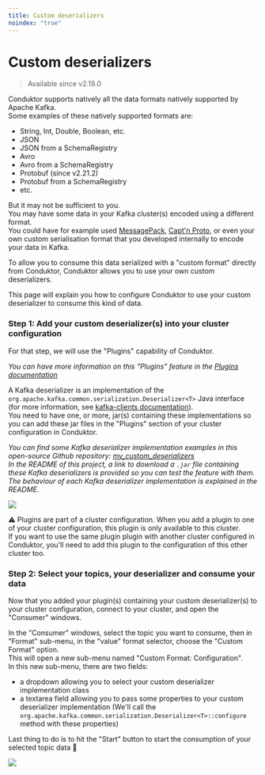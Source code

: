 ```yaml
---
title: Custom deserializers
noindex: "true"
---
```


# Custom deserializers

> Available since v2.19.0

Conduktor supports natively all the data formats natively supported by Apache Kafka.\
Some examples of these natively supported formats are:

- String, Int, Double, Boolean, etc.
- JSON
- JSON from a SchemaRegistry
- Avro
- Avro from a SchemaRegistry
- Protobuf (since v2.21.2)
- Protobuf from a SchemaRegistry
- etc.

But it may not be sufficient to you.\
You may have some data in your Kafka cluster(s) encoded using a different format.\
You could have for example used [MessagePack](https://msgpack.org/index.html), [Capt'n Proto](https://capnproto.org), or even your own custom serialisation format that you developed internally to encode your data in Kafka.

To allow you to consume this data serialized with a "custom format" directly from Conduktor, Conduktor allows you to use your own custom deserializers.

This page will explain you how to configure Conduktor to use your custom deserializer to consume this kind of data.

### Step 1: Add your custom deserializer(s) into your cluster configuration

For that step, we will use the "Plugins" capability of Conduktor.

_You can have more information on this "Plugins" feature in the_ [_Plugins documentation_](/desktop/kafka-cluster-connection/setting-up-a-connection-to-kafka)

A Kafka deserializer is an implementation of the `org.apache.kafka.common.serialization.Deserializer<T>` Java interface (for more information, see [kafka-clients documentation](https://kafka.apache.org/30/javadoc/org/apache/kafka/common/serialization/Deserializer.html)).\
You need to have one, or more, jar(s) containing these implementations so you can add these jar files in the "Plugins" section of your cluster configuration in Conduktor.

_You can find some Kafka deserializer implementation examples in this open-source Github repository:_ [_my_custom_deserializers_](https://github.com/conduktor/my_custom_deserializers)\
_In the README of this project, a link to download a `.jar` file containing these Kafka deserializers is provided so you can test the feature with them._\
_The behaviour of each Kafka deserializer implementation is explained in the README._

![](../../../assets/custom_deserializer/add_custom_deserializer.gif)

⚠️ Plugins are part of a cluster configuration. When you add a plugin to one of your cluster configuration, this plugin is only available to this cluster.\
If you want to use the same plugin plugin with another cluster configured in Conduktor, you'll need to add this plugin to the configuration of this other cluster too.

### Step 2: Select your topics, your deserializer and consume your data

Now that you added your plugin(s) containing your custom deserializer(s) to your cluster configuration, connect to your cluster, and open the "Consumer" windows.

In the "Consumer" windows, select the topic you want to consume, then in "Format" sub-menu, in the "value" format selector, choose the "Custom Format" option.\
This will open a new sub-menu named "Custom Format: Configuration".\
In this new sub-menu, there are two fields:

- a dropdown allowing you to select your custom deserializer implementation class
- a textarea field allowing you to pass some properties to your custom deserializer implementation (We'll call the `org.apache.kafka.common.serialization.Deserializer<T>::configure` method with these properties)

Last thing to do is to hit the "Start" button to start the consumption of your selected topic data 🎉

![](../../../assets/custom_deserializer/use_custom_deserializer.gif)
